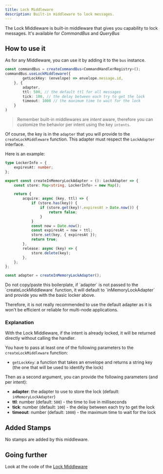 ```yaml
---
title: Lock Middleware
description: Built-in middleware to lock messages.
---
```



The Lock Middleware is built-in middleware that gives you capability to lock messages.
It's available for _CommandBus_ and _QueryBus_

## How to use it

As for any Middleware, you can use it by adding it to the `bus` instance.

```typescript
const commandBus = createCommandBus<CommandHandlerRegistry>();
commandBus.useLockMiddleware({
        getLockKey: (envelope) => envelope.message.id,
    }, {
        adapter,
        ttl: 500, // the default ttl for all messages
        tick: 100, // the delay between each try to get the lock
        timeout: 1000 // the maximum time to wait for the lock
    }
)
```

> Remember built-in middlewares are _intent_ aware, therefore you can customize the behavior per intent using the key `intents`.

Of course, the key is in the `adapter` that you will provide to the `createLockMiddleware` function.
This adapter must respect the `LockAdapter` interface.

Here is an example:

```typescript
type LockerInfo = {
    expiresAt: number;
};

export const createInMemoryLockAdapter = (): LockAdapter => {
    const store: Map<string, LockerInfo> = new Map();

    return {
        acquire: async (key, ttl) => {
            if (store.has(key)) {
                if (store.get(key)!.expiresAt > Date.now()) {
                    return false;
                }
            }
            const now = Date.now();
            const expiresAt = now + ttl;
            store.set(key, { expiresAt });
            return true;
        },
        release: async (key) => {
            store.delete(key);
        },
    };
};

const adapter = createInMemoryLockAdapter();
```
<Aside title="We got you cover!" type="tip">
Do not copy/paste this boilerplate, if `adapter` is not passed to the `createLockMiddleware` function,
it will default to `inMemoryLockAdapter` and provide you with the basic locker above.

Therefore, it is not really recommended to use the default adapter as it is won't be efficient or reliable for multi-node applications.
</Aside>

### Explanation

With the Lock Middleware, if the intent is already locked, it will be returned directly without
calling the handler.

You have to pass at least one of the following parameters to the `createLockMiddleware` function:
- `getLockKey`: a function that takes an envelope and returns a string key (the one that will be used to identify the lock)

Then as a second argument, you can provide the following parameters (and per intent):
- **adapter**: the adapter to use to store the lock (default: `inMemoryLockAdapter`)
- **ttl**: number (default: `500`) - the time to live in milliseconds
- **tick**: number (default: `100`) - the delay between each try to get the lock
- **timeout**: number (default: `1000`) - the maximum time to wait for the lock

## Added Stamps

No stamps are added by this middleware.

## Going further

<div class='flex flex-row'>
    <span className='pr-2'>Look at the code of the </span>
    <a href="https://github.com/Missive-js/missive.js/tree/main/libs/missive.js/src/middlewares/lock-middleware.ts" class="contents" target="_blank"><Icon name="github" class="mr-2"/>Lock Middleware</a>
</div>

